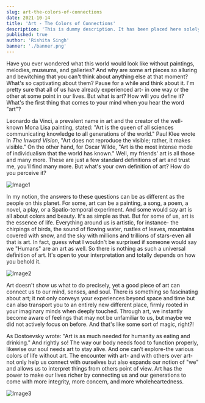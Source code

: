 ```yaml
---
slug: art-the-colors-of-connections
date: 2021-10-14
title: 'Art - The Colors of Connections'
description: 'This is dummy description. It has been placed here solely to demonstrate the look and feel of finished, typeset text.'
published: true
author: 'Rishita Singh'
banner: './banner.png'
---
```



Have you ever wondered what this world would look like without paintings, melodies, museums, and galleries? And why 
are some art pieces so alluring and bewitching that you can't think about anything else at that moment? What's so 
captivating about them? Pause for a while and think about it. I'm pretty sure that all of us have already experienced 
art- in one way or the other at some point in our lives. But what is art? How will you define it? What's the first thing 
that comes to your mind when you hear the word "art"?

Leonardo da Vinci, a prevalent name in art and the creator of the well-known Mona Lisa painting, stated: "Art is the 
queen of all sciences communicating knowledge to all generations of the world." Paul Klee wrote in _The Inward Vision_, 
"Art does not reproduce the visible; rather, it makes visible." On the other hand, for Oscar Wilde, "Art is the most 
intense mode of individualism that the world has known." Well, my friends' art is all those and many more. These are 
just a few standard definitions of art and trust me, you'll find many more. But what's your own definition of art? 
How do you perceive it?

![Image1](./image1.png)

In my notion, the answers to these questions can be as different as the people on this planet. For some, art can be a 
painting, a song, a poem, a novel, a play, or a Spatio-temporal experiment. And some would say art is all about colors 
and beauty. It's as simple as that. But for some of us, art is the essence of life. Everything around us is artistic, 
for instance- the chirpings of birds, the sound of flowing water, rustles of leaves, mountains covered with snow, and 
the sky with millions and trillions of stars-even all that is art. In fact, guess what I wouldn't be surprised if 
someone would say we "Humans" are an art as well. So there is nothing as such a universal definition of art. It's 
open to your interpretation and totally depends on how you behold it.

![Image2](./image4.jpg)

Art doesn't show us what to do precisely, yet a good piece of art can connect us to our mind, senses, and soul. 
There is something so fascinating about art; it not only conveys your experiences beyond space and time but can 
also transport you to an entirely new different place, firmly rooted in your imaginary minds when deeply touched. 
Through art, we instantly become aware of feelings that may not be unfamiliar to us, but maybe we did not actively 
focus on before. And that's like some sort of magic, right?!

As Dostoevsky wrote: "Art is as much needed for humanity as eating and drinking." And rightly so! The way our body needs 
food to function properly, likewise our soul needs art to stay alive. And one can’t explore-the various colors of life 
without art. The encounter with art- and with others over art- not only help us connect with ourselves but also expands 
our notion of "we" and allows us to interpret things from others point of view. Art has the power to make our lives 
richer by connecting us and our generations to come with more integrity, more concern, and more wholeheartedness. 

![Image3](./image3.jpg)